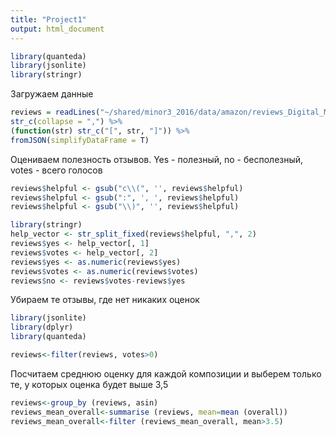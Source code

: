 ```yaml
---
title: "Project1"
output: html_document
---
```


```r
library(quanteda)
library(jsonlite)
library(stringr)
```
Загружаем данные
```r
reviews = readLines("~/shared/minor3_2016/data/amazon/reviews_Digital_Music_5.json.gz") %>% 
str_c(collapse = ",") %>% 
(function(str) str_c("[", str, "]")) %>% 
fromJSON(simplifyDataFrame = T)
```

Оцениваем полезность отзывов. Yes - полезный, no - бесполезный, votes - всего голосов
```r
reviews$helpful <- gsub("c\\(", '', reviews$helpful)
reviews$helpful <- gsub(":", ', ', reviews$helpful) 
reviews$helpful <- gsub("\\)", '', reviews$helpful) 

library(stringr) 
help_vector <- str_split_fixed(reviews$helpful, ",", 2) 
reviews$yes <- help_vector[, 1] 
reviews$votes <- help_vector[, 2] 
reviews$yes <- as.numeric(reviews$yes) 
reviews$votes <- as.numeric(reviews$votes) 
reviews$no <- reviews$votes-reviews$yes 
```

Убираем те отзывы, где нет никаких оценок
```r
library(jsonlite)
library(dplyr)
library(quanteda)

reviews<-filter(reviews, votes>0)
```

Посчитаем среднюю оценку для каждой композиции и выберем только те, у которых оценка будет выше 3,5
```r
reviews<-group_by (reviews, asin)
reviews_mean_overall<-summarise (reviews, mean=mean (overall))
reviews_mean_overall<-filter (reviews_mean_overall, mean>3.5)
```
